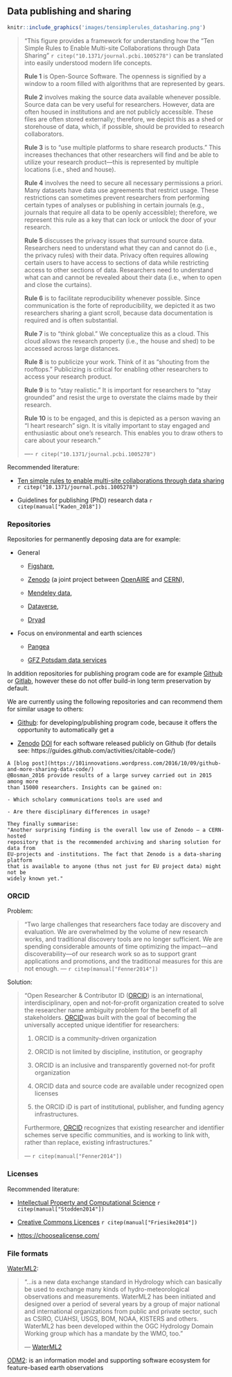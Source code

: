 ##	Data publishing and sharing

```r
knitr::include_graphics('images/tensimplerules_datasharing.png')
```

>"This figure provides a framework for understanding how the “Ten Simple Rules to
Enable Multi-site Collaborations through Data Sharing” `r citep("10.1371/journal.pcbi.1005278")`
can be translated into easily understood modern life concepts.
>
**Rule 1** is Open-Source Software. The openness is signified by a window to a room 
>filled with algorithms that are represented by gears. 
>
**Rule 2** involves making the source data available whenever possible. Source data 
>can be very useful for researchers. However, data are often housed in 
>institutions and are not publicly accessible. These files are often stored 
>externally; therefore, we depict this as a shed or storehouse of data, which, 
>if possible, should be provided to research collaborators. 
>
**Rule 3** is to “use multiple platforms to share research products.” This 
>increases thechances that other researchers will find and be able to utilize your 
>research product—this is represented by multiple locations (i.e., shed and house). 
>
**Rule 4** involves the need to secure all necessary permissions a priori. Many 
>datasets have data use agreements that restrict usage. These restrictions can 
>sometimes prevent researchers from performing certain types of analyses or 
>publishing in certain journals (e.g., journals that require all data to be 
>openly accessible); therefore, we represent this rule as a key that can lock or 
>unlock the door of your research. 
>
**Rule 5** discusses the privacy issues that surround source data. Researchers 
>need to understand what they can and cannot do (i.e., the privacy rules) with 
>their data. Privacy often requires allowing certain users to have access to 
>sections of data while restricting access to other sections of data. Researchers 
>need to understand what can and cannot be revealed about their data (i.e., when 
>to open and close the curtains). 
>
**Rule 6** is to facilitate reproducibility whenever possible. Since 
communication is the forte of reproducibility, we depicted it as two 
researchers sharing a giant scroll, because data documentation is required and 
is often substantial. 
>
**Rule 7** is to “think global.” We conceptualize this as a cloud. This cloud 
allows the research property (i.e., the house and shed) to be accessed across 
large distances. 
>
>**Rule 8** is to publicize your work. Think of it as “shouting from the rooftops.”
Publicizing is critical for enabling other researchers to access your research
product. 
>
>**Rule 9** is to “stay realistic.” It is important for researchers to “stay
grounded” and resist the urge to overstate the claims made by their research.
>
**Rule 10** is to be engaged, and this is depicted as a person waving an “I heart
research” sign. It is vitally important to stay engaged and enthusiastic about
one’s research. This enables you to draw others to care about your research."
>
> ---- `r citep("10.1371/journal.pcbi.1005278")` 

Recommended literature: 

- [Ten simple rules to enable multi-site collaborations through data sharing](https://doi.org/10.1371/journal.pcbi.1005278) 
`r citep("10.1371/journal.pcbi.1005278")`

- Guidelines for publishing (PhD) research data `r citep(manual["Kaden_2018"])`

###	Repositories 

Repositories for permanently deposing data are for example:

- General

    + [Figshare](https://figshare.com), 

    + [Zenodo](https://zenodo.org/) (a joint project between 
    [OpenAIRE](https://www.openaire.eu/) and [CERN](https://home.cern/)),

    + [Mendeley data](https://data.mendeley.com/), 

    + [Dataverse](https://dataverse.org/),

    + [Dryad](https://datadryad.org/)
    
- Focus on environmental and earth sciences

    + [Pangea](https://www.pangaea.de/)
    
    + [GFZ Potsdam data services](http://dataservices.gfz-potsdam.de/portal/)
  

In addition repositories for publishing program code are for example 
[Github](https://github.com) or [Gitlab](https://gitlab.com), however these do 
not offer build-in long term preservation by default.


We are currently using the following repositories and can recommend them for 
similar usage to others: 

- [Github](https://github.com): for developing/publishing program code, because 
it offers the opportunity to automatically get a


- [Zenodo](https://zenodo.org/) [DOI](https://www.doi.org/) for each software 
released publicly on Github (for details see: https://guides.github.com/activities/citable-code/)



```block2
A [blog post](https://101innovations.wordpress.com/2016/10/09/github-and-more-sharing-data-code/)  
@Bosman_2016 provide results of a large survey carried out in 2015 among more 
than 15000 researchers. Insights can be gained on:   

- Which scholary communications tools are used and

- Are there disciplinary differences in usage?

They finally summarise:
"Another surprising finding is the overall low use of Zenodo – a CERN-hosted 
repository that is the recommended archiving and sharing solution for data from 
EU-projects and -institutions. The fact that Zenodo is a data-sharing platform 
that is available to anyone (thus not just for EU project data) might not be 
widely known yet."
```

### ORCID

Problem:

>"Two large challenges that researchers face today are discovery and evaluation. 
We are overwhelmed by the volume of new research works, and traditional discovery 
tools are no longer sufficient. We are spending considerable amounts of time 
optimizing the impact—and discoverability—of our research work so as to support 
grant applications and promotions, and the traditional measures for this are not 
enough. 
> --- `r citep(manual["Fenner2014"])`

Solution:

>"Open Researcher & Contributor ID ([ORCID](http://orcid.org/)) is an international, interdisciplinary, open and not-for-profit organization created to solve the 
researcher name ambiguity problem for the benefit of all stakeholders. 
[ORCID](http://orcid.org/)was built with the goal of becoming the universally 
accepted unique identifier for researchers: 
>
>1. ORCID is a community-driven organization
>
>2. ORCID is not limited by discipline, institution, or geography
>
>3. ORCID is an inclusive and transparently governed not-for profit organization
>
>4. ORCID data and source code are available under recognized open licenses
>
>5. the ORCID iD is part of institutional, publisher, and funding agency 
infrastructures.
>
>Furthermore, [ORCID](http://orcid.org/) recognizes that existing researcher and 
identifier schemes serve specific communities, and is working to link with, 
rather than replace, existing infrastructures."
>
> --- `r citep(manual["Fenner2014"])`


### Licenses

Recommended literature: 

- [Intellectual Property and Computational Science](https://link.springer.com/chapter/10.1007/978-3-319-00026-8_19) `r citep(manual["Stodden2014"])`

- [Creative Commons Licences](https://link.springer.com/chapter/10.1007/978-3-319-00026-8_19) `r citep(manual["Friesike2014"])`

- [https://choosealicense.com/](https://choosealicense.com/)


### File formats

[WaterML2](http://www.waterml2.org/): 

>"...is a new data exchange standard in Hydrology which can basically be used to 
exchange many kinds of hydro-meteorological observations and measurements. 
WaterML2 has been initiated and designed over a period of several years by a 
group of major national and international organizations from public and private 
sector, such as CSIRO, CUAHSI, USGS, BOM, NOAA, KISTERS and others. WaterML2 has 
been developed within the OGC Hydrology Domain Working group which has a mandate 
by the WMO, too."
>
> --- [WaterML2](http://www.waterml2.org/)


[ODM2](http://www.odm2.org/): is an information model and supporting software 
ecosystem for feature-based earth observations
